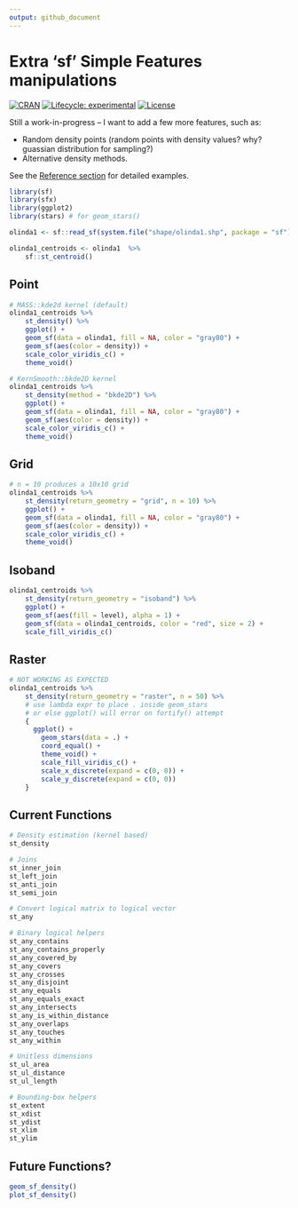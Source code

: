 ```yaml
---
output: github_document
---
```


# Extra 'sf' Simple Features manipulations

[![CRAN](http://www.r-pkg.org/badges/version/sfx)](https://cran.r-project.org/package=sfx)
[![Lifecycle: experimental](https://img.shields.io/badge/lifecycle-experimental-red.svg)](https://www.tidyverse.org/lifecycle/#experimental)
[![License](http://img.shields.io/badge/license-GPL%20%28%3E=%202%29-brightgreen.svg?style=flat)](http://www.gnu.org/licenses/gpl-2.0.html)

Still a work-in-progress -- I want to add a few more features, such as:
  
  * Random density points (random points with density values? why? guassian distribution for sampling?)
  * Alternative density methods.
  

See the [Reference section][ref_sec] for detailed examples.

[ref_sec]: http://seasmith.github.io/packages/sfx/reference/index.html

```r
library(sf)
library(sfx)
library(ggplot2)
library(stars) # for geom_stars() 

olinda1 <- sf::read_sf(system.file("shape/olinda1.shp", package = "sf"))

olinda1_centroids <- olinda1  %>%
    sf::st_centroid()
```

## Point
```r
# MASS::kde2d kernel (default)
olinda1_centroids %>%
    st_density() %>%
    ggplot() +
    geom_sf(data = olinda1, fill = NA, color = "gray80") +
    geom_sf(aes(color = density)) +
    scale_color_viridis_c() +
    theme_void()

# KernSmooth::bkde2D kernel
olinda1_centroids %>%
    st_density(method = "bkde2D") %>%
    ggplot() +
    geom_sf(data = olinda1, fill = NA, color = "gray80") +
    geom_sf(aes(color = density)) +
    scale_color_viridis_c() +
    theme_void()
```

## Grid
```r
# n = 10 produces a 10x10 grid
olinda1_centroids %>%
    st_density(return_geometry = "grid", n = 10) %>%
    ggplot() +
    geom_sf(data = olinda1, fill = NA, color = "gray80") +
    geom_sf(aes(color = density)) +
    scale_color_viridis_c() +
    theme_void()
```

## Isoband
```r
olinda1_centroids %>%
    st_density(return_geometry = "isoband") %>%
    ggplot() +
    geom_sf(aes(fill = level), alpha = 1) +
    geom_sf(data = olinda1_centroids, color = "red", size = 2) +
    scale_fill_viridis_c()
```

## Raster
```r
# NOT WORKING AS EXPECTED
olinda1_centroids %>%
    st_density(return_geometry = "raster", n = 50) %>%
    # use lambda expr to place . inside geom_stars
    # or else ggplot() will error on fortify() attempt
    {
      ggplot() +
        geom_stars(data = .) +
        coord_equal() +
        theme_void() +
        scale_fill_viridis_c() +
        scale_x_discrete(expand = c(0, 0)) +
        scale_y_discrete(expand = c(0, 0))
    }
```

## Current Functions

```r
# Density estimation (kernel based)
st_density

# Joins
st_inner_join
st_left_join
st_anti_join
st_semi_join

# Convert logical matrix to logical vector
st_any

# Binary logical helpers
st_any_contains
st_any_contains_properly
st_any_covered_by
st_any_covers
st_any_crosses
st_any_disjoint
st_any_equals
st_any_equals_exact
st_any_intersects
st_any_is_within_distance
st_any_overlaps
st_any_touches
st_any_within

# Unitless dimensions
st_ul_area
st_ul_distance
st_ul_length

# Bounding-box helpers
st_extent
st_xdist
st_ydist
st_xlim
st_ylim
```

## Future Functions?

```r
geom_sf_density()
plot_sf_density()
```